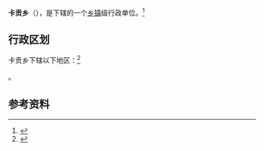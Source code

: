 {{中国乡级行政区|54/21/22/202/000}}

'''卡贡乡'''（{{bo|z=མཁར་སྒང་}}），是{{PRC admin/fullname|54/21/22/202/000|3}}下辖的一个[[乡镇|乡镇]]级行政单位。<ref>{{PRC admin/ref sgc|{{PRC admin/parent|54/21/22/202/000}}}}</ref>

== 行政区划 ==

卡贡乡下辖以下地区：<ref>{{PRC admin/ref sgc|54/21/22/202/000}}</ref>

{{PRC admin/children|54/21/22/202/000}}。

== 参考资料 ==

{{reflist}}

{{行政区划小作品}}
{{PRC admin/navcat|54/21/22/202/000}}